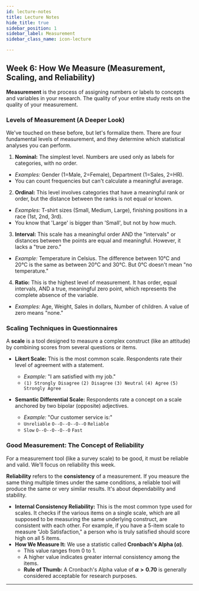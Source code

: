 ```yaml
---
id: lecture-notes
title: Lecture Notes
hide_title: true
sidebar_position: 1
sidebar_label: Measurement
sidebar_class_name: icon-lecture

---
```


<ModuleBanner />


## **Week 6: How We Measure (Measurement, Scaling, and Reliability)**

**Measurement** is the process of assigning numbers or labels to concepts and variables in your research. The quality of your entire study rests on the quality of your measurement.

### **Levels of Measurement (A Deeper Look)**

We've touched on these before, but let's formalize them. There are four fundamental levels of measurement, and they determine which statistical analyses you can perform.

1.  **Nominal:** The simplest level. Numbers are used only as labels for categories, with no order.
* *Examples:* Gender (1=Male, 2=Female), Department (1=Sales, 2=HR).
* You can count frequencies but can't calculate a meaningful average.

2.  **Ordinal:** This level involves categories that have a meaningful rank or order, but the distance between the ranks is not equal or known.
* *Examples:* T-shirt sizes (Small, Medium, Large), finishing positions in a race (1st, 2nd, 3rd).
* You know that 'Large' is bigger than 'Small', but not by how much.

3.  **Interval:** This scale has a meaningful order AND the "intervals" or distances between the points are equal and meaningful. However, it lacks a "true zero."
* *Example:* Temperature in Celsius. The difference between 10°C and 20°C is the same as between 20°C and 30°C. But 0°C doesn't mean "no temperature."

4.  **Ratio:** This is the highest level of measurement. It has order, equal intervals, AND a true, meaningful zero point, which represents the complete absence of the variable.
* *Examples:* Age, Weight, Sales in dollars, Number of children. A value of zero means "none."

### **Scaling Techniques in Questionnaires**

A **scale** is a tool designed to measure a complex construct (like an attitude) by combining scores from several questions or items.

* **Likert Scale:** This is the most common scale. Respondents rate their level of agreement with a statement.
  * *Example:* "I am satisfied with my job."
  * `(1) Strongly Disagree` `(2) Disagree` `(3) Neutral` `(4) Agree` `(5) Strongly Agree`

* **Semantic Differential Scale:** Respondents rate a concept on a scale anchored by two bipolar (opposite) adjectives.
  * *Example:* "Our customer service is:"
  * `Unreliable` `O--O--O--O--O` `Reliable`
  * `Slow` `O--O--O--O--O` `Fast`

### **Good Measurement: The Concept of Reliability**

For a measurement tool (like a survey scale) to be good, it must be reliable and valid. We'll focus on reliability this week.

**Reliability** refers to the **consistency** of a measurement. If you measure the same thing multiple times under the same conditions, a reliable tool will produce the same or very similar results. It's about dependability and stability.

* **Internal Consistency Reliability:** This is the most common type used for scales. It checks if the various items on a single scale, which are all supposed to be measuring the same underlying construct, are consistent with each other. For example, if you have a 5-item scale to measure "Job Satisfaction," a person who is truly satisfied should score high on all 5 items.
* **How We Measure It:** We use a statistic called **Cronbach's Alpha ($\alpha$)**.
  * This value ranges from 0 to 1.
  * A higher value indicates greater internal consistency among the items.
  * **Rule of Thumb:** A Cronbach's Alpha value of **$\alpha > 0.70$** is generally considered acceptable for research purposes.

---
